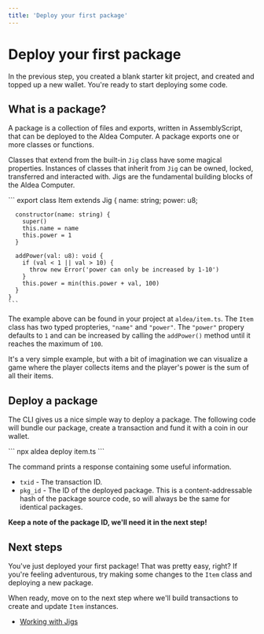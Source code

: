```yaml
---
title: 'Deploy your first package'
---
```



# Deploy your first package

In the previous step, you created a blank starter kit project, and created and topped up a new wallet. You're ready to start deploying some code.

## What is a package?

A package is a collection of files and exports, written in AssemblyScript, that can be deployed to the Aldea Computer. A package exports one or more classes or functions.

Classes that extend from the built-in `Jig` class have some magical properties. Instances of classes that inherit from `Jig` can be owned, locked, transferred and interacted with. Jigs are the fundamental building blocks of the Aldea Computer.

<CodeContainer lang="ts">
    ```
    export class Item extends Jig {
      name: string;
      power: u8;

      constructor(name: string) {
        super()
        this.name = name
        this.power = 1
      }

      addPower(val: u8): void {
        if (val < 1 || val > 10) {
          throw new Error('power can only be increased by 1-10')
        }
        this.power = min(this.power + val, 100)
      }
    }
    ```
</CodeContainer>

The example above can be found in your project at `aldea/item.ts`. The `Item` class has two typed propteries, `"name"` and `"power"`. The `"power"` propery defaults to `1` and can be increased by calling the `addPower()` method until it reaches the maximum of `100`.

It's a very simple example, but with a bit of imagination we can visualize a game where the player collects items and the player's power is the sum of all their items.

## Deploy a package

The CLI gives us a nice simple way to deploy a package. The following code will bundle our package, create a transaction and fund it with a coin in our wallet.

<CodeContainer lang="bash" lines={false}>
    ```
    npx aldea deploy item.ts
    ```
</CodeContainer>

The command prints a response containing some useful information.

- `txid` - The transaction ID.
- `pkg_id` - The ID of the deployed package. This is a content-addressable hash of the package source code, so will always be the same for identical packages.

**Keep a note of the package ID, we'll need it in the next step!**

## Next steps

You've just deployed your first package! That was pretty easy, right? If you're feeling adventurous, try making some changes to the `Item` class and deploying a new package.

When ready, move on to the next step where we'll build transactions to create and update `Item` instances.

- [Working with Jigs](/getting-started/transactions)
